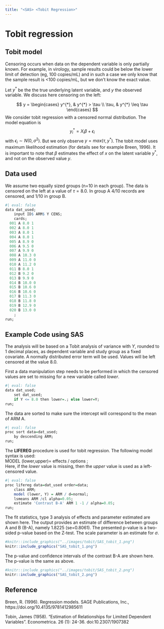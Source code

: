 ```yaml
---
title: "<SAS> <Tobit Regression>"
---
```


# Tobit regression

## Tobit model

Censoring occurs when data on the dependent variable is only partially known. For example, in virology, sample results could be below the lower limit of detection (eg, 100 copies/mL) and in such a case we only know that the sample result is <100 copies/mL, but we don't know the exact value.

Let $y^{*}$ be the the true underlying latent variable, and $y$ the observed variable. We discuss here censoring on the left:

$$
y =
\begin{cases}
 y^{*}, & y^{*} > \tau  \\
 \tau, & y^{*} \leq \tau
 \end{cases}       
$$
We consider tobit regression with a censored normal distribution. The model equation is
$$
y_{i}^{*} = X_{i}\beta + \epsilon_{i} 
$$
with $\epsilon_{i} \sim N(0,\sigma^2)$. But we only observe $y = max(\tau, y^{*})$.
The tobit model uses maximum likelihood estimation (for details see for example Breen, 1996). It is important to note that $\beta$ estimates the effect of $x$ on the latent variable $y^{*}$, and not on the observed value $y$.


## Data used

We assume two equally sized groups (n=10 in each group). The data is censored on the left at a value of $\tau=8.0$.
In group A 4/10 records are censored, and 1/10 in group B.

```r
#| eval: false
data dat_used;
	input ID$ ARM$ Y CENS;
	cards;
  001 A 8.0 1 
  002 A 8.0 1
  003 A 8.0 1
  004 A 8.0 1
  005 A 8.9 0
  006 A 9.5 0
  007 A 9.9 0
  008 A 10.3 0
  009 A 11.0 0
  010 A 11.2 0
  011 B 8.0 1 
  012 B 9.2 0
  013 B 9.9 0
  014 B 10.0 0
  015 B 10.6 0
  016 B 10.6 0
  017 B 11.3 0
  018 B 11.8 0
  019 B 12.9 0
  020 B 13.0 0
	;
run;
```


## Example Code using SAS

The analysis will be based on a Tobit analysis of variance with $Y$, rounded to 1 decimal places, as dependent variable and study group as a fixed covariate. A normally distributed error term will be used. Values will be left censored at the value 8.0.

First a data manipulation step needs to be performed in which the censored values are set to missing for a new variable called *lower*.
```r
#| eval: false
data dat_used;
	set dat_used;
	if Y <= 8.0 then lower=.; else lower=Y;
run;
```


The data are sorted to make sure the intercept will correspond to the mean of ARM A.
```r
#| eval: false
proc sort data=dat_used;
	by descending ARM;
run;
```


The **LIFEREG** procedure is used for tobit regression. The following model syntax is used:
<br>
  MODEL (lower,upper)= effects / options ;
<br>
Here, if the *lower* value is missing, then the *upper* value is used as a left-censored value.

```r
#| eval: false
proc lifereg data=dat_used order=data;
	class ARM;
	model (lower, Y) = ARM / d=normal;
	lsmeans ARM /cl alpha=0.05;
	estimate 'Contrast B-A' ARM 1 -1 / alpha=0.05;
run;
```


The fit statistics, type 3 analysis of effects and parameter estimated are shown here. The output provides an estimate of difference between groups A and B (B-A), namely 1.8225 (se=0.8061). The presented p-value is a two-sided p-value based on the Z-test. The scale parameter is an estimate for $\sigma$.
```r
#knitr::include_graphics("../images/tobit/SAS_tobit_1.png")
knitr::include_graphics("SAS_tobit_1.png")
```

The p-value and confidence intervals of the contrast B-A are shown here. The p-value is the same as above.
```r
#knitr::include_graphics("../images/tobit/SAS_tobit_2.png")
knitr::include_graphics("SAS_tobit_2.png")
```


## Reference

Breen, R. (1996). Regression models. SAGE Publications, Inc., https://doi.org/10.4135/9781412985611

Tobin, James (1958). "Estimation of Relationships for Limited Dependent Variables". Econometrica. 26 (1): 24-36. doi:10.2307/1907382


